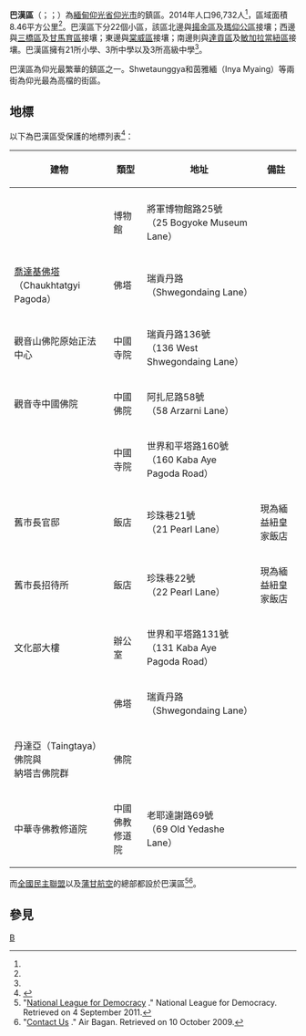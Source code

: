 {{Infobox settlement
|name = 巴漢區
|native_name = {{lang|my|ဗဟန်းမြို့နယ်}}
|settlement_type = [[仰光市|仰光市]]鎮區
|image_skyline = Yangon view.jpg 
|image_map = Bahan Township.svg
|mapsize = 
|map_caption = 巴漢區在仰光市的位置
|pushpin_label_position = bottom
|pushpin_map = 
|pushpin_map_caption = 
|seat = 
|seat_type = 
|subdivision_type = 國家
|subdivision_name = {{flag|Burma}}
|subdivision_type1 = [[缅甸行政区划|省邦]]
|subdivision_name1 = [[仰光省|仰光省]]
|subdivision_type3 = 市
|subdivision_name3 = [[仰光市|仰光市]]
|subdivision_type4 = 鎮區
|subdivision_name4 = '''巴漢區'''
|area_total_km2 = 8.46
|population_footnotes =<ref name="citypopulation">[http://www.citypopulation.de/php/myanmar-admin.php MYANMAR: Administrative Division] {{Wayback|url=http://www.citypopulation.de/php/myanmar-admin.php |date=20151117024737 }}. Citypopulation. 2015-11-29</ref>
|population = 96,732
|population_as_of = 2014
|population_density_km2 = 11,434.04
|coordinates_display = inline,title
|coordinates_region = MM
|latNS = N
|latd = 16
|latm = 48
|lats = 29
|longEW = E
|longd = 96
|longm = 09
|longs = 08
|elevation_ft = 
|elevation_m = 
|timezone = [[Myanmar_Standard_Time|MST]]
|utc_offset = +6:30
|postal_code = 11201
|area_code = 1（行動電話：80、99）<ref>{{cite web | url=http://en.18dao.net/Area_Code/Myanmar | title=Myanmar Area Codes | access-date=2015-11-28 | archive-url=https://web.archive.org/web/20091201164116/http://en.18dao.net/Area_Code/Myanmar | archive-date=2009-12-01 | dead-url=yes }}</ref>
|website =
|footnotes = YCDC<ref name=yc>{{Cite web | url=http://www.yangoncity.com.mm/maps/townships_pro.asp?tname=Bahan | title=Bahan Township | publisher=Yangon City Development Committee | accessdate=2009-03-14 | deadurl=yes | archiveurl=https://web.archive.org/web/20111002033433/http://www.yangoncity.com.mm/maps/townships_pro.asp?tname=Bahan | archivedate=2011-10-02 }}</ref>
}}

'''巴漢區'''（{{lang-my|ဗဟန်းမြို့နယ်}}；{{IPA-my|bəháɴ mjo̰nɛ̀|pron}}；{{lang-en|Bahan Township}}）為[[緬甸|緬甸]][[仰光省|仰光省]][[仰光市|仰光市]]的鎮區。2014年人口96,732人<ref name=citypopulation/>，區域面積8.46平方公里<ref name=citypopulation/>。巴漢區下分22個小區，該區北邊與[[揚金區|揚金區]]及[[瑪仰公區|瑪仰公區]]接壤；西邊與[[三橋區|三橋區]]及[[甘馬育區|甘馬育區]]接壤；東邊與[[棠威區|棠威區]]接壤；南邊則與[[達貢區|達貢區]]及[[敏加拉當紐區|敏加拉當紐區]]接壤。巴漢區擁有21所小學、3所中學以及3所高級中學<ref name=yc/>。

巴漢區為仰光最繁華的鎮區之一。Shwetaunggya和茵雅緬（Inya Myaing）等兩街為仰光最為高檔的街區。

==地標==
以下為巴漢區受保護的地標列表<ref name=mt>{{Cite journal | url=http://www.myanmar.gov.mm/myanmartimes/no87/New/14.htm | title=Special Reports: Heritage List | publisher=The Myanmar Times | date=29 October 2001 | journal= | access-date=2015-11-28 | archive-date=2009-06-15 | archive-url=https://web.archive.org/web/20090615164607/http://www.myanmar.gov.mm/myanmartimes/no87/New/14.htm | dead-url=no }}</ref>：

{| class="wikitable" border="1" style="text-align:center"
|-
! width=250px|建物
! width=100px|類型
! width=300px|地址
! width=140px|備註
|-

|-
| {{link-en|昂山將軍博物館|Bogyoke Aung San Museum}}
| 博物館
| 將軍博物館路25號<br>（25 Bogyoke Museum Lane）
|
|-
| [[巧塔吉臥佛寺|喬達基佛塔]]<br>（Chaukhtatgyi Pagoda）
| 佛塔
| 瑞貢丹路<br>（Shwegondaing Lane）
|
|-
| 觀音山佛陀原始正法中心
| 中國寺院
| 瑞貢丹路136號<br>（136 West Shwegondaing Lane）
|
|-
| 觀音寺中國佛院
| 中國佛院
| 阿扎尼路58號<br>（58 Arzarni Lane）
|
|-
| {{link-en|福山寺|Fushan Si Temple}}
| 中國寺院
| 世界和平塔路160號<br>（160 Kaba Aye Pagoda Road）
|
|-
| 舊市長官邸
| 飯店
| 珍珠巷21號<br>（21 Pearl Lane）
| 現為緬益紐皇家飯店
|-
| 舊市長招待所
| 飯店
| 珍珠巷22號<br>（22 Pearl Lane）
| 現為緬益紐皇家飯店
|-
| 文化部大樓
| 辦公室
| 世界和平塔路131號<br>（131 Kaba Aye Pagoda Road）
|
|-
| {{link-en|納塔吉佛塔|Ngahtatgyi Buddha Temple}}
| 佛塔
| 瑞貢丹路<br>（Shwegondaing Lane）
|
|-
| 丹達亞（Taingtaya）佛院與<br>納塔吉佛院群
| 佛院
|
|
|-
| 中華寺佛教修道院
| 中國佛教修道院
| 老耶達謝路69號<br>（69 Old Yedashe Lane）
|
|}

而[[全國民主聯盟_(緬甸)|全國民主聯盟]]以及[[蒲甘航空|蒲甘航空]]的總部都設於巴漢區<ref>"[http://www.nldburma.org National League for Democracy] {{webarchive|url=https://web.archive.org/web/20130618045918/http://www.nldburma.org/ |date=2013-06-18 }}." National League for Democracy. Retrieved on 4 September 2011.</ref><ref>"[http://www.airbagan.com/contact-us.htm Contact Us] {{Wayback|url=http://www.airbagan.com/contact-us.htm |date=20091003154322 }}." Air Bagan. Retrieved on 10 October 2009.</ref>。

==參見==
{{Reflist}}

{{仰光市行政區劃|state=collapsed}}
{{仰光省行政區劃|state=collapsed}}

[[Category:仰光省鎮區|B]]